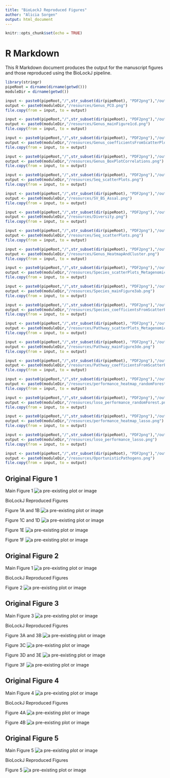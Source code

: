 ```yaml
---
title: "BioLockJ Reproduced Figures"
author: "Alicia Sorgen"
output: html_document
---
```


```r
knitr::opts_chunk$set(echo = TRUE)
```

# R Markdown

This R Markdown document produces the output for the manuscript figures and those reproduced using the BioLockJ pipeline.

```r
library(stringr)
pipeRoot = dirname(dirname(getwd()))
moduleDir = dirname(getwd())

input <- paste0(pipeRoot,"/",str_subset(dir(pipeRoot), "PDF2png"),"/output/Genus_PCO.png")
output <- paste0(moduleDir,"/resources/Genus_PCO.png")
file.copy(from = input, to = output)

input <- paste0(pipeRoot,"/",str_subset(dir(pipeRoot), "PDF2png"),"/output/Genus_mainFigure1cd.png")
output <- paste0(moduleDir,"/resources/Genus_mainFigure1cd.png")
file.copy(from = input, to = output)

input <- paste0(pipeRoot,"/",str_subset(dir(pipeRoot), "PDF2png"),"/output/Genus_coefficientsFromScatterPlots.png")
output <- paste0(moduleDir,"/resources/Genus_coefficientsFromScatterPlots.png")
file.copy(from = input, to = output)

input <- paste0(pipeRoot,"/",str_subset(dir(pipeRoot), "PDF2png"),"/output/Genus_BoxPlotCorrelations.png")
output <- paste0(moduleDir,"/resources/Genus_BoxPlotCorrelations.png")
file.copy(from = input, to = output)

input <- paste0(pipeRoot,"/",str_subset(dir(pipeRoot), "PDF2png"),"/output/Seq_scatterPlots.png")
output <- paste0(moduleDir,"/resources/Seq_scatterPlots.png")
file.copy(from = input, to = output)

input <- paste0(pipeRoot,"/",str_subset(dir(pipeRoot), "PDF2png"),"/output/SV_BS_Assal.png")
output <- paste0(moduleDir,"/resources/SV_BS_Assal.png")
file.copy(from = input, to = output)

input <- paste0(pipeRoot,"/",str_subset(dir(pipeRoot), "PDF2png"),"/output/Diversity.png")
output <- paste0(moduleDir,"/resources/Diversity.png")
file.copy(from = input, to = output)

input <- paste0(pipeRoot,"/",str_subset(dir(pipeRoot), "PDF2png"),"/output/Seq_scatterPlots.png")
output <- paste0(moduleDir,"/resources/Seq_scatterPlots.png")
file.copy(from = input, to = output)

input <- paste0(pipeRoot,"/",str_subset(dir(pipeRoot), "PDF2png"),"/output/Genus_HeatmapAndCluster.png")
output <- paste0(moduleDir,"/resources/Genus_HeatmapAndCluster.png")
file.copy(from = input, to = output)

input <- paste0(pipeRoot,"/",str_subset(dir(pipeRoot), "PDF2png"),"/output/Species_scatterPlots_MetagenomicsBSAndPalleja.png")
output <- paste0(moduleDir,"/resources/Species_scatterPlots_MetagenomicsBSAndPalleja.png")
file.copy(from = input, to = output)

input <- paste0(pipeRoot,"/",str_subset(dir(pipeRoot), "PDF2png"),"/output/Species_mainFigure3ab.png")
output <- paste0(moduleDir,"/resources/Species_mainFigure3ab.png")
file.copy(from = input, to = output)

input <- paste0(pipeRoot,"/",str_subset(dir(pipeRoot), "PDF2png"),"/output/Species_coefficientsFromScatterPlots_MetagenomicsBSAndPalleja.png")
output <- paste0(moduleDir,"/resources/Species_coefficientsFromScatterPlots_MetagenomicsBSAndPalleja.png")
file.copy(from = input, to = output)

input <- paste0(pipeRoot,"/",str_subset(dir(pipeRoot), "PDF2png"),"/output/Pathway_scatterPlots_MetagenomicsBSAndPalleja.png")
output <- paste0(moduleDir,"/resources/Pathway_scatterPlots_MetagenomicsBSAndPalleja.png")
file.copy(from = input, to = output)

input <- paste0(pipeRoot,"/",str_subset(dir(pipeRoot), "PDF2png"),"/output/Pathway_mainFigure3de.png")
output <- paste0(moduleDir,"/resources/Pathway_mainFigure3de.png")
file.copy(from = input, to = output)

input <- paste0(pipeRoot,"/",str_subset(dir(pipeRoot), "PDF2png"),"/output/Pathway_coefficientsFromScatterPlots_MetagenomicsBSAndPalleja.png")
output <- paste0(moduleDir,"/resources/Pathway_coefficientsFromScatterPlots_MetagenomicsBSAndPalleja.png")
file.copy(from = input, to = output)

input <- paste0(pipeRoot,"/",str_subset(dir(pipeRoot), "PDF2png"),"/output/performance_heatmap_randomForest.png")
output <- paste0(moduleDir,"/resources/performance_heatmap_randomForest.png")
file.copy(from = input, to = output)

input <- paste0(pipeRoot,"/",str_subset(dir(pipeRoot), "PDF2png"),"/output/loso_performance_randomForest.png")
output <- paste0(moduleDir,"/resources/loso_performance_randomForest.png")
file.copy(from = input, to = output)

input <- paste0(pipeRoot,"/",str_subset(dir(pipeRoot), "PDF2png"),"/output/performance_heatmap_lasso.png")
output <- paste0(moduleDir,"/resources/performance_heatmap_lasso.png")
file.copy(from = input, to = output)

input <- paste0(pipeRoot,"/",str_subset(dir(pipeRoot), "PDF2png"),"/output/loso_performance_lasso.png")
output <- paste0(moduleDir,"/resources/loso_performance_lasso.png")
file.copy(from = input, to = output)

input <- paste0(pipeRoot,"/",str_subset(dir(pipeRoot), "PDF2png"),"/output/OportunisticPathogens.png")
output <- paste0(moduleDir,"/resources/OportunisticPathogens.png")
file.copy(from = input, to = output)
```

## Original Figure 1

Main Figure 1
<img src="MainFigure1.png" alt="a pre-existing plot or image">

BioLockJ Reproduced Figures

Figure 1A and 1B
<img src="Genus_PCO.png" alt="a pre-existing plot or image">

Figure 1C and 1D
<img src="Genus_mainFigure1cd.png" alt="a pre-existing plot or image">

Figure 1E
<img src="Genus_coefficientsFromScatterPlots.png" alt="a pre-existing plot or image">

Figure 1F
<img src="Genus_BoxPlotCorrelations.png" alt="a pre-existing plot or image">



## Original Figure 2

Main Figure 1
<img src="MainFigure2.png" alt="a pre-existing plot or image">

BioLockJ Reproduced Figures

Figure 2
<img src="Genus_HeatmapAndCluster.png" alt="a pre-existing plot or image">




## Original Figure 3

Main Figure 3
<img src="MainFigure3.png" alt="a pre-existing plot or image">

BioLockJ Reproduced Figures

Figure 3A and 3B
<img src="Species_mainFigure3ab.png" alt="a pre-existing plot or image">

Figure 3C
<img src="Species_coefficientsFromScatterPlots_MetagenomicsBSAndPalleja.png" alt="a pre-existing plot or image">

Figure 3D and 3E
<img src="Pathway_mainFigure3de.png" alt="a pre-existing plot or image">

Figure 3F
<img src="Pathway_coefficientsFromScatterPlots_MetagenomicsBSAndPalleja.png" alt="a pre-existing plot or image">




## Original Figure 4

Main Figure 4
<img src="MainFigure4.png" alt="a pre-existing plot or image">

BioLockJ Reproduced Figures

Figure 4A
<img src="performance_heatmap_lasso.png" alt="a pre-existing plot or image">

Figure 4B
<img src="loso_performance_lasso.png" alt="a pre-existing plot or image">




## Original Figure 5

Main Figure 5
<img src="MainFigure5.png" alt="a pre-existing plot or image">

BioLockJ Reproduced Figures

Figure 5
<img src="OportunisticPathogens.png" alt="a pre-existing plot or image">


